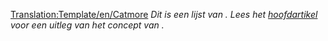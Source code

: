 [[Translation:Template/en/Catmore]]
<noinclude></noinclude>
''Dit is een lijst van {{PAGENAME}}. Lees het [[en/{{PAGENAME}}|hoofdartikel]] voor een uitleg van het concept van {{PAGENAME}}.''